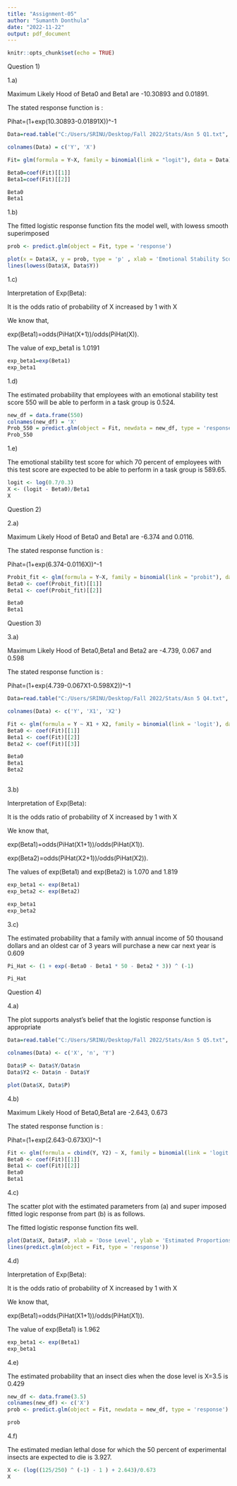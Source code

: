 ---
title: "Assignment-05"
author: "Sumanth Donthula"
date: "2022-11-22"
output: pdf_document
---

```{r setup, include=FALSE}
knitr::opts_chunk$set(echo = TRUE)
```

Question 1)

1.a)

Maximum Likely Hood of Beta0 and Beta1 are -10.30893 and 0.01891.

The stated response function is :

Pihat=(1+exp(10.30893-0.01891X))^-1

```{r}
Data=read.table("C:/Users/SRINU/Desktop/Fall 2022/Stats/Asn 5 Q1.txt", quote="\"", comment.char="")

colnames(Data) = c('Y', 'X')

Fit= glm(formula = Y~X, family = binomial(link = "logit"), data = Data)

Beta0=coef(Fit)[[1]]
Beta1=coef(Fit)[[2]]

Beta0
Beta1
```
1.b)

The fitted logistic response function fits the model well, with lowess smooth superimposed

```{r}
prob <- predict.glm(object = Fit, type = 'response')

plot(x = Data$X, y = prob, type = 'p' , xlab = 'Emotional Stability Score', ylab ='Probability')
lines(lowess(Data$X, Data$Y))

```
1.c)

Interpretation of Exp(Beta):

It is the odds ratio of probability of X increased by 1 with X

We know that,

exp(Beta1)=odds(PiHat(X+1))/odds(PiHat(X)).

The value of exp_beta1 is 1.0191

```{r}

exp_beta1=exp(Beta1)
exp_beta1

```
1.d)

The estimated probability that employees with an emotional stability test score 550 will be able to perform in a task group is 0.524.

```{r}
new_df = data.frame(550)
colnames(new_df) = 'X'
Prob_550 = predict.glm(object = Fit, newdata = new_df, type = 'response')
Prob_550

```
1.e)

The emotional stability test score for which 70 percent of employees with this test score are expected to be able to perform in a task group is 589.65.

```{r}
logit <- log(0.7/0.3)
X <- (logit - Beta0)/Beta1
X
```
Question 2)

2.a)

Maximum Likely Hood of Beta0 and Beta1 are -6.374 and 0.0116.

The stated response function is :

Pihat=(1+exp(6.374-0.0116X))^-1


```{r}

Probit_fit <- glm(formula = Y~X, family = binomial(link = "probit"), data = Data)
Beta0 <- coef(Probit_fit)[[1]]
Beta1 <- coef(Probit_fit)[[2]]

Beta0
Beta1
```
Question 3)

3.a)

Maximum Likely Hood of Beta0,Beta1 and Beta2 are -4.739, 0.067 and 0.598

The stated response function is :

Pihat=(1+exp(4.739-0.067X1-0.598X2))^-1


```{r}
Data=read.table("C:/Users/SRINU/Desktop/Fall 2022/Stats/Asn 5 Q4.txt", quote="\"", comment.char="")

colnames(Data) <- c('Y', 'X1', 'X2')

Fit <- glm(formula = Y ~ X1 + X2, family = binomial(link = 'logit'), data = Data)
Beta0 <- coef(Fit)[[1]]
Beta1 <- coef(Fit)[[2]]
Beta2 <- coef(Fit)[[3]]

Beta0
Beta1
Beta2



```
3.b)

Interpretation of Exp(Beta):

It is the odds ratio of probability of X increased by 1 with X

We know that,

exp(Beta1)=odds(PiHat(X1+1))/odds(PiHat(X1)).

exp(Beta2)=odds(PiHat(X2+1))/odds(PiHat(X2)).

The values of exp(Beta1) and exp(Beta2) is 1.070 and 1.819

```{r}
exp_beta1 <- exp(Beta1)
exp_beta2 <- exp(Beta2)

exp_beta1
exp_beta2
```

3.c)

The estimated probability that a family with annual income of 50 thousand dollars and an oldest car of 3 years will purchase a new car next year is 0.609


```{r}

Pi_Hat <- (1 + exp(-Beta0 - Beta1 * 50 - Beta2 * 3)) ^ (-1)

Pi_Hat

```
Question 4)

4.a)

The plot supports analyst's belief that the logistic response function is appropriate


```{r}

Data=read.table("C:/Users/SRINU/Desktop/Fall 2022/Stats/Asn 5 Q5.txt", quote="\"", comment.char="")

colnames(Data) <- c('X', 'n', 'Y')

Data$P <- Data$Y/Data$n
Data$Y2 <- Data$n - Data$Y

plot(Data$X, Data$P)


```
4.b)

Maximum Likely Hood of Beta0,Beta1 are -2.643, 0.673

The stated response function is :

Pihat=(1+exp(2.643-0.673X))^-1



```{r}

Fit <- glm(formula = cbind(Y, Y2) ~ X, family = binomial(link = 'logit'), data = Data )
Beta0 <- coef(Fit)[[1]]
Beta1 <- coef(Fit)[[2]]
Beta0
Beta1

```
4.c)

The scatter plot with the estimated parameters from (a) and super imposed fitted logic response from part (b) is as follows.

The fitted logistic response function fits well.


```{r}

plot(Data$X, Data$P, xlab = 'Dose Level', ylab = 'Estimated Proportions')
lines(predict.glm(object = Fit, type = 'response'))

```
4.d)

Interpretation of Exp(Beta):

It is the odds ratio of probability of X increased by 1 with X

We know that,

exp(Beta1)=odds(PiHat(X1+1))/odds(PiHat(X1)).

The value of exp(Beta1) is 1.962

```{r}


exp_beta1 <- exp(Beta1)
exp_beta1

```
4.e)

The estimated probability that an insect dies when the dose level is X=3.5 is 0.429 

```{r}


new_df <- data.frame(3.5)
colnames(new_df) <- c('X')
prob <- predict.glm(object = Fit, newdata = new_df, type = 'response')

prob

```
4.f)

The estimated median lethal dose for which the 50 percent of experimental insects are expected to die is 3.927.


```{r}

X <- (log((125/250) ^ (-1) - 1 ) + 2.643)/0.673
X

```